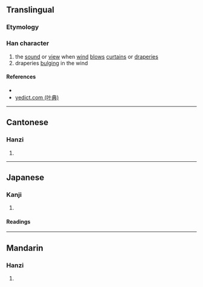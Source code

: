 {{character info/new}}
==Translingual==

===Etymology===
{{Han compound|弓|睘|c1=s|c2=p|t1=bow|ls=psc}}

===Han character===
{{Han char|rn=57|rad=弓|as=13|sn=16|four=16232|canj=NWLV|ids=⿰弓睘}}

# the [[sound]] or [[view]] when [[wind]] [[blow]]s [[curtain]]s or [[draperies]]
# draperies [[bulging]] in the wind

====References====
* {{Han ref|kx=0361.080|dkj=09874|dj=0679.070|hdz=21003.040|uh=5F4B|ud=24395|bh=E974|bd=59764}}
* [http://yedict.com/htm/5F/5F4B.htm yedict.com (叶典)]

----

==Cantonese==

===Hanzi===
{{yue-hanzi|jyut=[[wang4]]|y=wang4}}

# {{defn|lang=yue|sort=弓13}}

----

==Japanese==

===Kanji===
{{ja-kanji|grade=9|rs=弓13}}

# {{defn|lang=ja|sort=弓13}}

====Readings====
{{ja-readings
|on=こう<かう, ぎょう<ぎやう, こ, く
|kun=とばりのひるがえるこえ
}}

----

==Mandarin==

===Hanzi===
{{cmn-hanzi|pin=[[hóng]] ([[hong2]]), [[kuì]] ([[kui4]])|wg=hung<sup>2</sup>, k'uei<sup>4</sup>}}

# {{defn|lang=cmn|sort=弓13}}